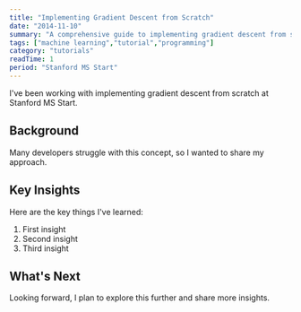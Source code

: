 ```yaml
---
title: "Implementing Gradient Descent from Scratch"
date: "2014-11-10"
summary: "A comprehensive guide to implementing gradient descent from scratch. Learn the fundamentals and best practices."
tags: ["machine learning","tutorial","programming"]
category: "tutorials"
readTime: 1
period: "Stanford MS Start"
---
```


I've been working with implementing gradient descent from scratch at Stanford MS Start.

## Background

Many developers struggle with this concept, so I wanted to share my approach.

## Key Insights

Here are the key things I've learned:

1. First insight
2. Second insight
3. Third insight

## What's Next

Looking forward, I plan to explore this further and share more insights.

